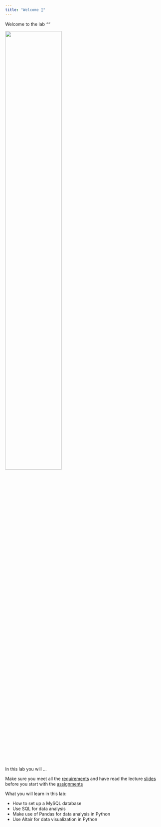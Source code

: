 ```yaml
---
title: "Welcome 👋"
---
```


Welcome to the lab *""* 

![](/images/logo.png){width="60%"}


In this lab you will ...

::: {.callout-important}
Make sure you meet all the [requirements](/require.qmd) and have read the lecture [slides](/slide.qmd) before you start with the [assignments](/assignments.qmd) 
:::

What you will learn in this lab:

- How to set up a MySQL database
- Use SQL for data analysis
- Make use of Pandas for data analysis in Python
- Use Altair for data visualization in Python 
